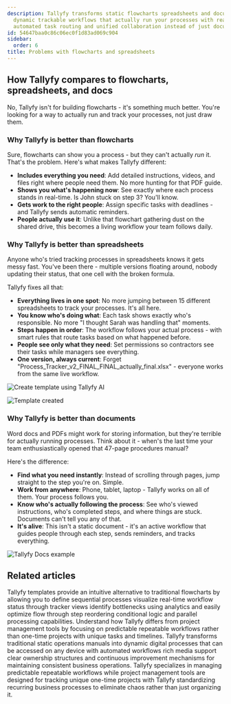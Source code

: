 ```yaml
---
description: Tallyfy transforms static flowcharts spreadsheets and documents into
  dynamic trackable workflows that actually run your processes with real-time visibility
  automated task routing and unified collaboration instead of just documenting procedures.
id: 54647baa0c86c06ec0f1d83ad069c904
sidebar:
  order: 6
title: Problems with flowcharts and spreadsheets
---
```


## How Tallyfy compares to flowcharts, spreadsheets, and docs

No, Tallyfy isn't for building flowcharts - it's something much better. You're looking for a way to actually run and track your processes, not just draw them.

### Why Tallyfy is better than flowcharts

Sure, flowcharts can show you a process - but they can't actually *run* it. That's the problem. Here's what makes Tallyfy different:

*   **Includes everything you need**: Add detailed instructions, videos, and files right where people need them. No more hunting for that PDF guide.
*   **Shows you what's happening now**: See exactly where each process stands in real-time. Is John stuck on step 3? You'll know.
*   **Gets work to the right people**: Assign specific tasks with deadlines - and Tallyfy sends automatic reminders.
*   **People actually use it**: Unlike that flowchart gathering dust on the shared drive, this becomes a living workflow your team follows daily.

<lite-vimeo videoid="338954164"></lite-vimeo>

### Why Tallyfy is better than spreadsheets

Anyone who's tried tracking processes in spreadsheets knows it gets messy fast. You've been there - multiple versions floating around, nobody updating their status, that one cell with the broken formula.

Tallyfy fixes all that:

*   **Everything lives in one spot**: No more jumping between 15 different spreadsheets to track your processes. It's all here.
*   **You know who's doing what**: Each task shows exactly who's responsible. No more "I thought Sarah was handling that" moments.
*   **Steps happen in order**: The workflow follows your actual process - with smart rules that route tasks based on what happened before.
*   **People see only what they need**: Set permissions so contractors see their tasks while managers see everything.
*   **One version, always current**: Forget "Process_Tracker_v2_FINAL_FINAL_actually_final.xlsx" - everyone works from the same live workflow.

![Create template using Tallyfy AI](https://screenshots.tallyfy.com/tallyfy%2Fpro%2Fdesktop-light-create-client-onboarding-template-from-tallyfyAI.png)

![Template created](https://screenshots.tallyfy.com/tallyfy%2Fpro%2Fdesktop-light-click-create-template-by-tallyfyai.png)

### Why Tallyfy is better than documents

Word docs and PDFs might work for storing information, but they're terrible for actually running processes. Think about it - when's the last time your team enthusiastically opened that 47-page procedures manual?

Here's the difference:

*   **Find what you need instantly**: Instead of scrolling through pages, jump straight to the step you're on. Simple.
*   **Work from anywhere**: Phone, tablet, laptop - Tallyfy works on all of them. Your process follows you.
*   **Know who's actually following the process**: See who's viewed instructions, who's completed steps, and where things are stuck. Documents can't tell you any of that.
*   **It's alive**: This isn't a static document - it's an active workflow that guides people through each step, sends reminders, and tracks everything.

![Tallyfy Docs example](https://screenshots.tallyfy.com/file-glr8zwFK1D.gif)


## Related articles
<CardGrid>
<LinkTitleCard header="<b>Process Improvement > Understand process flow without flowcharts</b>" href="/products/pro/tutorials/how-to/process-improvement/understanding-process-flow-without-complex-flowcharts/" > Tallyfy templates provide an intuitive alternative to traditional flowcharts by allowing you to define sequential processes visualize real-time workflow status through tracker views identify bottlenecks using analytics and easily optimize flow through step reordering conditional logic and parallel processing capabilities. </LinkTitleCard>
<LinkTitleCard header="<b>Pro > Tallyfy vs. project management tools</b>" href="/products/pro/understanding-tallyfy-vs-project-management/" > Understand how Tallyfy differs from project management tools by focusing on predictable repeatable workflows rather than one-time projects with unique tasks and timelines. </LinkTitleCard>
<LinkTitleCard header="<b>How To > Build an effective operations manual</b>" href="/products/pro/tutorials/how-to/build-effective-operations-manual/" > Tallyfy transforms traditional static operations manuals into dynamic digital processes that can be accessed on any device with automated workflows rich media support clear ownership structures and continuous improvement mechanisms for maintaining consistent business operations. </LinkTitleCard>
<LinkTitleCard header="<b>Miscellaneous > Tallyfy vs. project management</b>" href="/products/pro/miscellaneous/understanding-tallyfy-vs-project-management/" > Tallyfy specializes in managing predictable repeatable workflows while project management tools are designed for tracking unique one-time projects with Tallyfy standardizing recurring business processes to eliminate chaos rather than just organizing it. </LinkTitleCard>
</CardGrid>